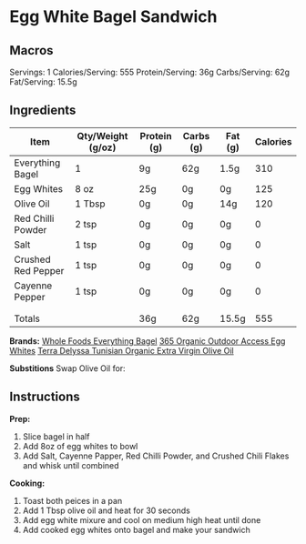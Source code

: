 # Egg White Bagel Sandwich
 

## Macros

Servings: 1
Calories/Serving: 555
Protein/Serving: 36g
Carbs/Serving: 62g
Fat/Serving: 15.5g

## Ingredients

| Item | Qty/Weight (g/oz) | Protein (g) | Carbs (g) | Fat (g) | Calories |
| ----------- | ----------- | ----------- |	----------- | ----------- | ----------- |
| Everything Bagel | 1 | 9g | 62g | 1.5g | 310 |
| Egg Whites | 8 oz | 25g | 0g | 0g | 125 |
| Olive Oil | 1 Tbsp | 0g | 0g | 14g | 120 |
| Red Chilli Powder | 2 tsp | 0g | 0g | 0g | 0 |
| Salt | 1 tsp | 0g | 0g | 0g | 0 |
| Crushed Red Pepper | 1 tsp | 0g | 0g | 0g | 0 |
| Cayenne Pepper | 1 tsp | 0g | 0g | 0g | 0 |
|  |  |  |  |  |  |
|  |  |  |  |  |  |
| Totals |  | 36g | 62g | 15.5g | 555 |

**Brands:** 
[Whole Foods Everything Bagel](https://www.wholefoodsmarket.com/product/bagel-everything-b08pwshzp2)
[365 Organic Outdoor Access Egg Whites](https://www.wholefoodsmarket.com/product/365-by-whole-foods-market-organic-cage-free-liquid-egg-whites-16-oz-b074h5m1pm)
[Terra Delyssa Tunisian Organic Extra Virgin Olive Oil](https://www.recipal.com/ingredients/158153-nutrition-facts-calories-protein-carbs-fat-terra-delyssa-organic-extra-virgin-olive-oil)

**Substitions**
Swap Olive Oil for:


## Instructions

**Prep:**
1. Slice bagel in half
2. Add 8oz of egg whites to bowl
3. Add Salt, Cayenne Papper, Red Chilli Powder, and Crushed Chili Flakes and whisk until combined

**Cooking:**
1. Toast both peices in a pan
2. Add 1 Tbsp olive oil and heat for 30 seconds
3. Add egg white mixure and cool on medium high heat until done
4. Add cooked egg whites onto bagel and make your sandwich